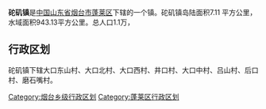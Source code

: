 '''砣矶镇'''是[[中华人民共和国|中国]][[山东省|山东省]][[烟台市|烟台市]][[蓬莱区|蓬莱区]]下辖的一个镇。砣矶镇岛陆面积7.11 平方公里，水域面积943.13平方公里。总人口1.1万，

== 行政区划 ==

砣矶镇下辖大口东山村、大口北村、大口西村、井口村、大口中村、吕山村、后口村、磨石嘴村。

{{长岛县行政区划}}
{{山东小作品}}
[[Category:烟台乡级行政区划|Category:烟台乡级行政区划]]
[[Category:蓬莱区行政区划|Category:蓬莱区行政区划]]